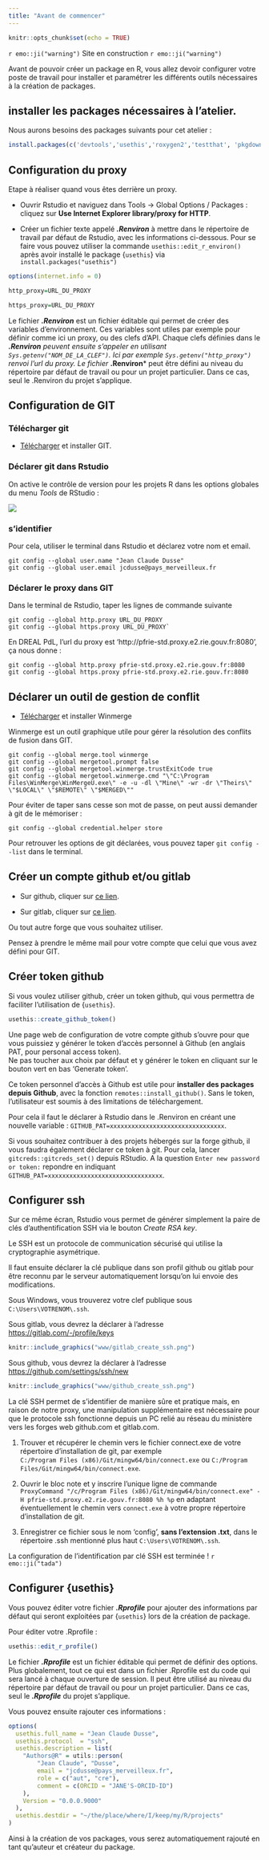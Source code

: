 ```yaml
---
title: "Avant de commencer"
---
```


```r
knitr::opts_chunk$set(echo = TRUE)
```

`r emo::ji("warning")` Site en construction `r emo::ji("warning")`


Avant de pouvoir créer un package en R, vous allez devoir configurer votre poste de travail pour installer et paramétrer les différents outils nécessaires à la création de packages.

## installer les packages nécessaires à l'atelier.

Nous aurons besoins des packages suivants pour cet atelier :

```r
install.packages(c('devtools','usethis','roxygen2','testthat', 'pkgdown'))
```

## Configuration du proxy

Etape à réaliser quand vous êtes derrière un proxy.

- Ouvrir Rstudio et naviguez dans Tools -> Global Options / Packages : cliquez sur **Use Internet Explorer library/proxy for HTTP**.

- Créer un fichier texte appelé ***.Renviron*** à mettre dans le répertoire de travail par défaut de Rstudio, avec les informations ci-dessous. Pour se faire vous pouvez utiliser la commande `usethis::edit_r_environ()` après avoir installé le package {`usethis`} via `install.packages("usethis")`



```r
options(internet.info = 0)

http_proxy=URL_DU_PROXY

https_proxy=URL_DU_PROXY

```

<aside>
Le fichier ***.Renviron*** est un fichier éditable qui permet de créer des variables d'environnement. Ces variables sont utiles par exemple pour définir comme ici un proxy, ou des clefs d'API. Chaque clefs définies dans le ***.Renviron** peuvent ensuite s'appeler en utilisant `Sys.getenv("NOM_DE_LA_CLEF")`. Ici par exemple `Sys.getenv("http_proxy")` renvoi l'url du proxy.
Le fichier ***.Renviron*** peut être défini au niveau du répertoire par défaut de travail ou pour un projet particulier. Dans ce cas, seul le .Renviron du projet s'applique.
</aside>

## Configuration de GIT


### Télécharger git

- [Télécharger](https://git-scm.com/downloads) et installer GIT.

### Déclarer git dans Rstudio

On active le contrôle de version pour les projets R dans les options globales du menu *Tools* de RStudio :

![](www/rsutdio-config-git.png)

### s'identifier

Pour cela, utiliser le terminal dans Rstudio et déclarez votre nom et email.

```
git config --global user.name "Jean Claude Dusse"
git config --global user.email jcdusse@pays_merveilleux.fr
```

### Déclarer le proxy dans GIT

Dans le terminal de Rstudio, taper les lignes de commande suivante

```   
git config --global http.proxy URL_DU_PROXY
git config --global https.proxy URL_DU_PROXY`
```

En DREAL PdL, l'url du proxy est 'http://pfrie-std.proxy.e2.rie.gouv.fr:8080', ça nous donne :  

```   
git config --global http.proxy pfrie-std.proxy.e2.rie.gouv.fr:8080
git config --global https.proxy pfrie-std.proxy.e2.rie.gouv.fr:8080
```

## Déclarer un outil de gestion de conflit

- [Télécharger](https://winmerge.org/?lang=fr) et installer Winmerge

Winmerge est un outil graphique utile pour gérer la résolution des conflits de fusion dans GIT.

```
git config --global merge.tool winmerge
git config --global mergetool.prompt false
git config --global mergetool.winmerge.trustExitCode true
git config --global mergetool.winmerge.cmd "\"C:\Program Files\WinMerge\WinMergeU.exe\" -e -u -dl \"Mine\" -wr -dr \"Theirs\" \"$LOCAL\" \"$REMOTE\" \"$MERGED\""
```

Pour éviter de taper sans cesse son mot de passe, on peut aussi demander à git de le mémoriser :

```
git config --global credential.helper store
```

Pour retrouver les options de git déclarées, vous pouvez taper `git config --list` dans le terminal.


## Créer un compte github et/ou gitlab

- Sur github, cliquer sur [ce lien](https://github.com/join?ref_cta=Sign+up&ref_loc=header+logged+out&ref_page=%2F&source=header-home).

- Sur gitlab, cliquer sur [ce lien](https://gitlab.com/users/sign_up?test=capabilities).

Ou tout autre forge que vous souhaitez utiliser.

Pensez à prendre le même mail pour votre compte que celui que vous avez défini pour GIT.

## Créer token github

Si vous voulez utiliser github, créer un token github, qui vous permettra de faciliter l'utilisation de {`usethis`}.

```r
usethis::create_github_token()
```

Une page web de configuration de votre compte github s'ouvre pour que vous puissiez y générer le token d'accès personnel à Github (en anglais PAT, pour personal access token).  
Ne pas toucher aux choix par défaut et y générer le token en cliquant sur le bouton vert en bas 'Generate token'. 

Ce token personnel d'accès à Github est utile pour **installer des packages depuis Github**, avec la fonction `remotes::install_github()`. Sans le token, l'utilisateur est soumis à des limitations de téléchargement.  

Pour cela il faut le déclarer à Rstudio dans le .Renviron en créant une nouvelle variable : 
`GITHUB_PAT=xxxxxxxxxxxxxxxxxxxxxxxxxxxxxxxx`.

Si vous souhaitez contribuer à des projets hébergés sur la forge github, il vous faudra également déclarer ce token à git. Pour cela, lancer `gitcreds::gitcreds_set()` depuis RStudio. A la question `Enter new password or token:` repondre en indiquant `GITHUB_PAT=xxxxxxxxxxxxxxxxxxxxxxxxxxxxxxxx`.  



## Configurer ssh


Sur ce même écran, Rstudio vous permet de générer simplement la paire de clés d’authentification SSH via le bouton *Create RSA key*. 

<aside>
Le SSH est un protocole de communication sécurisé qui utilise la cryptographie asymétrique.
</aside>

Il faut ensuite déclarer la clé publique dans son profil github ou gitlab pour être reconnu par le serveur automatiquement lorsqu’on lui envoie des modifications.

Sous Windows, vous trouverez votre clef publique sous `C:\Users\VOTRENOM\.ssh`.

Sous gitlab, vous devrez la déclarer à l'adresse [https://gitlab.com/-/profile/keys](https://gitlab.com/-/profile/keys)


```r
knitr::include_graphics("www/gitlab_create_ssh.png")
```


Sous github, vous devrez la déclarer à l'adresse [https://github.com/settings/ssh/new](https://github.com/settings/ssh/new)


```r
knitr::include_graphics("www/github_create_ssh.png")
```


La clé SSH permet de s'identifier de manière sûre et pratique mais, en raison de notre proxy, une manipulation supplémentaire est nécessaire pour que le protocole ssh fonctionne depuis un PC relié au réseau du ministère vers les forges web github.com et gitlab.com.

1. Trouver et récupérer le chemin vers le fichier connect.exe de votre répertoire d'installation de git, par exemple  
`C:/Program Files (x86)/Git/mingw64/bin/connect.exe` ou `C:/Program Files/Git/mingw64/bin/connect.exe`.

2. Ouvrir le bloc note et y inscrire l'unique ligne de commande   
`ProxyCommand "/c/Program Files (x86)/Git/mingw64/bin/connect.exe" -H pfrie-std.proxy.e2.rie.gouv.fr:8080 %h %p`
en adaptant éventuellement le chemin vers `connect.exe` à votre propre répertoire d'installation de git.

3. Enregistrer ce fichier sous le nom 'config', **sans l'extension .txt**, dans le répertoire .ssh mentionné plus haut `C:\Users\VOTRENOM\.ssh`.

La configuration de l'identification par clé SSH est terminée ! `r emo::ji("tada")` 


## Configurer {usethis}

Vous pouvez éditer votre fichier ***.Rprofile*** pour ajouter des informations par défaut qui seront exploitées par {`usethis`} lors de la création de package.

Pour éditer votre .Rprofile : 

```r
usethis::edit_r_profile()
```

<aside>
Le fichier ***.Rprofile*** est un fichier éditable qui permet de définir des options. Plus globalement, tout ce qui est dans un fichier .Rprofile est du code qui sera lancé à chaque ouverture de session. Il peut être utilisé au niveau du répertoire par défaut de travail ou pour un projet particulier. Dans ce cas, seul le ***.Rprofile*** du projet s'applique.
</aside>

Vous pouvez ensuite rajouter ces informations : 

```r
options(
  usethis.full_name = "Jean Claude Dusse",
  usethis.protocol  = "ssh",
  usethis.description = list(
    "Authors@R" = utils::person(
        "Jean Claude", "Dusse",
        email = "jcdusse@pays_merveilleux.fr",
        role = c("aut", "cre"),
        comment = c(ORCID = "JANE'S-ORCID-ID")
    ),
    Version = "0.0.0.9000"
  ),
  usethis.destdir = "~/the/place/where/I/keep/my/R/projects"
)

```

Ainsi à la création de vos packages, vous serez automatiquement rajouté en tant qu'auteur et créateur du package.

